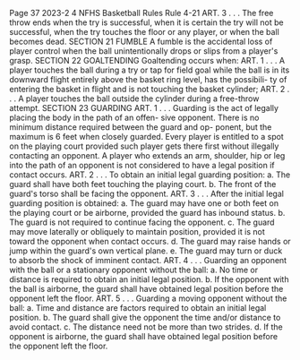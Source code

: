 Page 37 2023-2 4 NFHS Basketball Rules Rule 4-21 ART. 3 . . . The free throw ends when the try is successful, when it is certain the try will not be successful, when the try touches the floor or any player, or when the ball becomes dead. SECTION 21 FUMBLE A fumble is the accidental loss of player control when the ball unintentionally drops or slips from a player's grasp. SECTION 22 GOALTENDING Goaltending occurs when: ART. 1 . . . A player touches the ball during a try or tap for field goal while the ball is in its downward flight entirely above the basket ring level, has the possibili- ty of entering the basket in flight and is not touching the basket cylinder; ART. 2 . . . A player touches the ball outside the cylinder during a free-throw attempt. SECTION 23 GUARDING ART. 1 . . . Guarding is the act of legally placing the body in the path of an offen- sive opponent. There is no minimum distance required between the guard and op- ponent, but the maximum is 6 feet when closely guarded. Every player is entitled to a spot on the playing court provided such player gets there first without illegally contacting an opponent. A player who extends an arm, shoulder, hip or leg into the path of an opponent is not considered to have a legal position if contact occurs. ART. 2 . . . To obtain an initial legal guarding position: a. The guard shall have both feet touching the playing court. b. The front of the guard's torso shall be facing the opponent. ART. 3 . . . After the initial legal guarding position is obtained: a. The guard may have one or both feet on the playing court or be airborne, provided the guard has inbound status. b. The guard is not required to continue facing the opponent. c. The guard may move laterally or obliquely to maintain position, provided it is not toward the opponent when contact occurs. d. The guard may raise hands or jump within the guard's own vertical plane. e. The guard may turn or duck to absorb the shock of imminent contact. ART. 4 . . . Guarding an opponent with the ball or a stationary opponent without the ball: a. No time or distance is required to obtain an initial legal position. b. If the opponent with the ball is airborne, the guard shall have obtained legal position before the opponent left the floor. ART. 5 . . . Guarding a moving opponent without the ball: a. Time and distance are factors required to obtain an initial legal position. b. The guard shall give the opponent the time and/or distance to avoid contact. c. The distance need not be more than two strides. d. If the opponent is airborne, the guard shall have obtained legal position before the opponent left the floor.